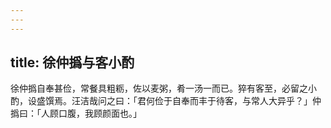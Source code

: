 ```yaml
---
---
---
```

title: 徐仲撝与客小酌
---



徐仲撝自奉甚俭，常餐具粗粝，佐以麦粥，肴一汤一而已。猝有客至，必留之小酌，设盛馔焉。汪洁哉问之曰：「君何俭于自奉而丰于待客，与常人大异乎？」仲撝曰：「人顾口腹，我顾颜面也。」